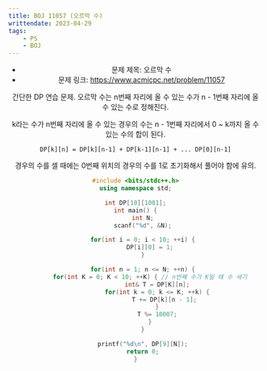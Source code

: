 ```yaml
---
title: BOJ 11057 (오르막 수)
writtendate: 2023-04-29
tags:
    - PS
    - BOJ
---
```



<Header />

- 문제 제목: 오르막 수
- 문제 링크: https://www.acmicpc.net/problem/11057

간단한 DP 연습 문제. 오르막 수는 n번째 자리에 올 수 있는 수가 n - 1번째 자리에 올 수 있는 수로 정해진다.

k라는 수가 n번째 자리에 올 수 있는 경우의 수는 n - 1번째 자리에서 0 ~ k까지 올 수 있는 수의 합이 된다.

```
DP[k][n] = DP[k][n-1] + DP[k-1][n-1] + ... DP[0][n-1]
```

경우의 수를 셀 때에는 0번째 위치의 경우의 수를 1로 초기화해서 풀어야 함에 유의.

```cpp
#include <bits/stdc++.h>
using namespace std;

int DP[10][1001];
int main() {
    int N;
    scanf("%d", &N);

    for(int i = 0; i < 10; ++i) {
        DP[i][0] = 1;
    }

    for(int n = 1; n <= N; ++n) {
        for(int K = 0; K < 10; ++K) { // n번째 수가 K일 때 수 세기
            int& T = DP[K][n];
            for(int k = 0; k <= K; ++k) {
                T += DP[k][n - 1];
            }
            T %= 10007;
        }
    }

    printf("%d\n", DP[9][N]);
    return 0;
}
```

<TagList />
<Comment />
